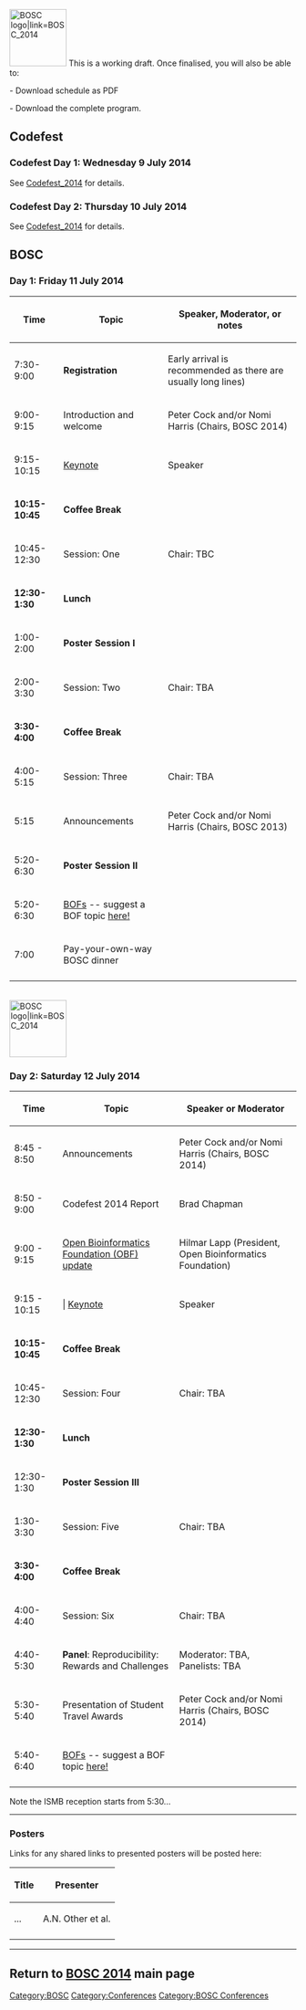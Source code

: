 [[File:Pear.png|100px|right|BOSC logo|link=BOSC_2014]]
This is a working draft. Once finalised, you will also be able to:

- Download schedule as PDF

- Download the complete program.

== Codefest ==

=== Codefest Day 1: Wednesday 9 July 2014 ===

See [[Codefest_2014]] for details.

=== Codefest Day 2: Thursday 10 July 2014 ===

See [[Codefest_2014]] for details.

== BOSC ==

=== Day 1: Friday 11 July 2014 ===

{| border="1" cellspacing="0" cellpadding="7"
! Time
! Topic
! Speaker, Moderator, or notes
|- 
| 7:30-9:00
| '''Registration'''
| Early arrival is recommended as there are usually long lines)
|- 
| 9:00-9:15
| Introduction and welcome
| Peter Cock and/or Nomi Harris (Chairs, BOSC 2014)
|-
| 9:15-10:15
| [[BOSC_2014_Keynote_Speakers|Keynote]]
| Speaker
|-
| '''10:15-10:45'''
| '''Coffee Break'''
|
|-
| 10:45-12:30
| Session: One
| Chair: TBC
|-
| '''12:30-1:30'''
| '''Lunch'''
|
|-
| 1:00-2:00
| '''Poster Session I'''
|
|-
| 2:00-3:30
| Session: Two
| Chair: TBA
|-
| '''3:30-4:00'''
| '''Coffee Break'''
|
|-
| 4:00-5:15
| Session: Three
| Chair: TBA
|-
| 5:15
| Announcements
| Peter Cock and/or Nomi Harris (Chairs, BOSC 2013)
|-
| 5:20-6:30
|'''Poster Session II'''
|
|-
| 5:20-6:30
| [[BOSC_2014/BOFs|BOFs]] -- suggest a BOF topic [[BOSC_2014/BOFs|here!]]
|
|-
| 7:00
| Pay-your-own-way BOSC dinner
|
|- 
|}

<br>
[[File:Pear.png|100px|right|BOSC logo|link=BOSC_2014]]

=== Day 2: Saturday 12 July 2014 ===

{| border="1" cellspacing="0" cellpadding="7"
! Time
! Topic
! Speaker or Moderator
|- 
| 8:45 - 8:50
| Announcements
| Peter Cock and/or Nomi Harris (Chairs, BOSC 2014)
|-
| 8:50 - 9:00
| Codefest 2014 Report
| Brad Chapman
|-
| 9:00 - 9:15
| [http://www.open-bio.org/wiki/Main_Page Open Bioinformatics Foundation (OBF) update]
| Hilmar Lapp (President, Open Bioinformatics Foundation)
|-
| 9:15 - 10:15
| | [[BOSC_2014_Keynote_Speakers|Keynote]]
| Speaker
|-
| '''10:15-10:45'''
| '''Coffee Break'''
|
|-
| 10:45-12:30
| Session: Four
| Chair: TBA
|-
| '''12:30-1:30'''
| '''Lunch'''
|
|-
| 12:30-1:30
| '''Poster Session III'''
|
|-
| 1:30-3:30
| Session: Five
| Chair: TBA
|-
| '''3:30-4:00'''
| '''Coffee Break'''
|
|-
| 4:00-4:40
| Session: Six
| Chair: TBA
|-
| 4:40-5:30
| '''Panel''': Reproducibility: Rewards and Challenges
| Moderator: TBA, Panelists: TBA
|-
| 5:30-5:40
| Presentation of Student Travel Awards
| Peter Cock and/or Nomi Harris (Chairs, BOSC 2014)
|-
| 5:40-6:40
| [[BOSC_2014/BOFs|BOFs]] -- suggest a BOF topic [[BOSC_2014/BOFs|here!]]
|
|-
|}

Note the ISMB reception starts from 5:30...

----

=== Posters ===

Links for any shared links to presented posters will be posted here:

{| border="1" cellspacing="0" cellpadding="7"
! Title
! Presenter
|- 
| ...
| A.N. Other et al.
|-
|}


----

== Return to '''[[BOSC_2014 | BOSC 2014]]''' main page ==

[[Category:BOSC]] [[Category:Conferences]]
[[Category:BOSC Conferences]]